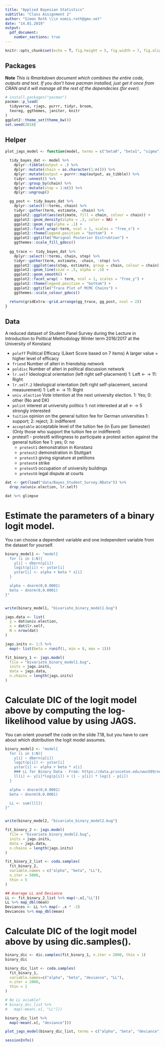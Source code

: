 ```yaml
---
title: "Applied Bayesian Statistics"
subtitle: "Class Assignment 2"
author: "Simon Roth \\\n nomis.roth@gmx.net"
date: "14.01.2019"
output: 
  pdf_document:
    number_sections: true
---
```



```r
knitr::opts_chunk$set(echo = T, fig.height = 5, fig.width = 7, fig.align = "center")
```


## Packages {-}

**Note** *This is Rmarkdown document which combines the entire code, outputs and text. If you don't have pacman installed, just get it once from CRAN and it will manage all the rest of the dependecies (for ever).*

```r
# install.packages("pacman")
pacman::p_load(
  tidyverse, rjags, purrr, tidyr, broom,
  texreg, ggthemes, janitor, knitr
)
ggplot2::theme_set(theme_bw())
set.seed(2018)
```

## Helper {-}

```r
plot_jags_model <- function(model, terms = c("beta0", "beta1", "sigma")){
  
  tidy_bayes_dat <- model %>% 
    dplyr::tibble(output = .) %>% 
    dplyr::mutate(chain = as.character(1:n())) %>%
    dplyr::mutate(output = purrr::map(output, as_tibble)) %>% 
    tidyr::unnest() %>% 
    dplyr::group_by(chain) %>% 
    dplyr::mutate(step = 1:n()) %>% 
    dplyr::ungroup()

  gg_post <- tidy_bayes_dat %>%   
    dplyr::select(!!terms, chain) %>% 
    tidyr::gather(term, estimate, -chain) %>% 
    ggplot2::ggplot(aes(estimate, fill = chain, colour = chain)) +
    ggplot2::geom_density(alpha = .3, color = NA) +
    ggplot2::geom_rug(alpha = .1) +
    ggplot2::facet_wrap(~term, ncol = 1, scales = "free_x") +
    ggplot2::theme(legend.position = "bottom")  +
    ggplot2::ggtitle("Marignal Posterior Distrubtion") +
    ggthemes::scale_fill_gdocs()
  
  gg_trace <- tidy_bayes_dat %>%   
    dplyr::select(!!terms, chain, step) %>% 
    tidyr::gather(term, estimate, -chain, -step) %>% 
    ggplot2::ggplot(aes(step, estimate, group = chain, colour = chain)) +
    ggplot2::geom_line(size = .5, alpha = .5) +
    ggplot2::geom_smooth() +
    ggplot2::facet_wrap( ~ term, ncol = 1, scales = "free_y") +
    ggplot2::theme(legend.position = "bottom") +
    ggplot2::ggtitle("Trace Plot of MCMC Chains") +
    ggthemes::scale_colour_gdocs()

  return(gridExtra::grid.arrange(gg_trace, gg_post, ncol = 2))
}
```


## Data {-}

A reduced dataset of Student Panel Survey during the Lecture in Introduction to Political Methodology Winter term 2016/2017 at the University of Konstanz 

* `poleff` Political Efficacy (Likert Score based on 7 items) A larger value = higher level of efficacy
* `friend` Number of alteri in friendship network
* `poldisc` Number of alteri in political discussion network
* `lr.self` Ideological orientation (left right self-placement) 1: Left <- -> 11: Right
* `lr.self.2` Ideological orientation (left right self-placement, second measurement) 1: Left <- -> 11: Right
* `univ.election` Vote intention at the next university election. 1: Yes; 0: other (No and DK)
* `polint` interest at university politics 1: not interested at all <- -> 5 strongly interested
* `tuition` opinion on the general tuition fee for German universities 1: support; 2: reject; 3: indifferent
* `acceptable` acceptable level of the tuition fee (in Euro per Semester) (Only those who support the tuition fee or indifferent)
* protest1 - protest6 willingness to participate a protest action against the general tuition fee 1: yes; 0: no
    + `protest1` demonstration in Konstanz 
    + `protest2` demonstration in Stuttgart 
    + `protest3` giving signature at petitions 
    + `protest4` strike 
    + `protest5` occupation of university buildings 
    + `protest6` legal dispute at courts


```r
dat <- get(load("data/Bayes_Student_Survey.RData")) %>% 
  drop_na(univ.election, lr.self)

dat %>% glimpse
```



# Estimate the parameters of a binary logit model. 

You can choose a dependent variable and one independent variable from the dataset for yourself.

```r
binary_model1 <- "model{
  for (i in 1:N){
    y[i] ~ dbern(p[i])
    logit(p[i]) <- ystar[i]
    ystar[i] <- alpha + beta * x[i]
  }

  alpha ~ dnorm(0,0.0001)
  beta ~ dnorm(0,0.0001)
}"


write(binary_model1, "bivariate_binary_model1.bug")
```


```r
jags.data <- list(
  y = dat$univ.election,
  x = dat$lr.self,
  N = nrow(dat)
)

jags.inits <- 1:5 %>% 
  map(~ list(beta = runif(1, min = 0, max = 1)))

fit_binary_1 <- jags.model(
  file = "bivariate_binary_model1.bug",
  inits = jags.inits,
  data = jags.data, 
  n.chains = length(jags.inits)
)
```


# Calculate DIC of the logit model above by computing the log-likelihood value by using JAGS. 

You can orient yourself the code on the slide 7.18, but you have to care about which distribution the logit model assumes.

```r
binary_model2 <- "model{
  for (i in 1:N){
    y[i] ~ dbern(p[i])
    logit(p[i]) <- ystar[i]
    ystar[i] <- alpha + beta * x[i]
    ### LL for Binary Data - From: https://data.princeton.edu/wws509/notes/c3.pdf
    ll[i] <- y[i]*log(p[i]) + (1 - y[i]) * log(1 - p[i])
  }

  alpha ~ dnorm(0,0.0001)
  beta ~ dnorm(0,0.0001)

  LL <- sum(ll[]) 
}"


write(binary_model2, "bivariate_binary_model2.bug")

fit_binary_2 <- jags.model(
  file = "bivariate_binary_model2.bug",
  inits = jags.inits,
  data = jags.data, 
  n.chains = length(jags.inits)
)

fit_binary_2_list <- coda.samples(
  fit_binary_2,
  variable.names = c("alpha", "beta", "LL"),
  n.iter = 5000,
  thin = 5
)

## Average LL and Deviance
LL <- fit_binary_2_list %>% map(~.x[,"LL"])
LL %>% map_dbl(mean)
Deviances <- LL %>% map(~ .x * -2)
Deviances %>% map_dbl(mean)
```



# Calculate DIC of the logit model above by using dic.samples().

```r
binary_dic <- dic.samples(fit_binary_1, n.iter = 2000, thin = 1)
binary_dic

binary_dic_list <- coda.samples(
  fit_binary_1,
  variable.names=c("alpha", "beta", "deviance", "LL"),
  n.iter = 2000, 
  thin = 1
)

# No LL aviable?
# binary_dic_list %>% 
#   map(~mean(.x[, "LL"])) 

binary_dic_list %>% 
  map(~mean(.x[, "deviance"])) 
```


```r
plot_jags_model(binary_dic_list, terms = c("alpha", "beta", "deviance"))
```

```r
sessionInfo()
```

